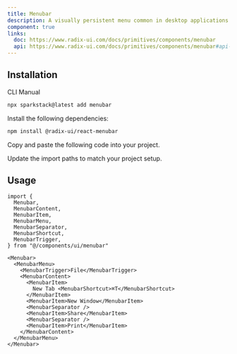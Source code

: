 ```yaml
---
title: Menubar
description: A visually persistent menu common in desktop applications that provides quick access to a consistent set of commands.
component: true
links:
  doc: https://www.radix-ui.com/docs/primitives/components/menubar
  api: https://www.radix-ui.com/docs/primitives/components/menubar#api-reference
---
```


<ComponentPreview name="menubar-demo" description="A menubar component." />

## Installation

<Tabs defaultValue="cli">

<TabsList>
  <TabsTrigger value="cli" className="after:absolute data-[state=active]:shadow-[inset_0_1px_2px_2px_var(--gray-a2),0_1px_5px_1px_var(--gray-1),inset_0_1px_1px_0px_var(--gray-a5)] relative opacity-50 data-[state=active]:opacity-100 shadow-[inset_-3px_0_3px_0px_var(--gray-a d1)] overflow-hidden after:translate-y-1/2 after:mx-auto after:inset-0 after:bg-gray-1 data-[state=active]:after:bg-primary-a1 after:bottom-0 after:top-0 after:size-8 after:rounded-full after:blur-lg after:z-[1] relative h-9 rounded-md bg-transparent px-4 py-1 tracking-widest uppercase text-xs text-muted-foreground shadow-none transition-none data-[state=active]:border-b-gray-1 data-[state=active]:text-foreground data-[state=active]:shadow-none">
    <span className="relative z-[2] bg-gradient-to-b from-gray-a9 via-gray-a8 to-gray-a12 bg-clip-text text-transparent">CLI</span>
  </TabsTrigger>
  <TabsTrigger value="manual" className="after:absolute data-[state=active]:shadow-[inset_0_1px_2px_2px_var(--gray-a2),0_1px_5px_1px_var(--gray-1),inset_0_1px_1px_0px_var(--gray-a5)] relative opacity-50 data-[state=active]:opacity-100 shadow-[inset_-3px_0_3px_0px_var(--gray-a d1)] overflow-hidden after:translate-y-1/2 after:mx-auto after:inset-0 after:bg-gray-1 data-[state=active]:after:bg-primary-a1 after:bottom-0 after:top-0 after:size-8 after:rounded-full after:blur-lg after:z-[1] relative h-9 rounded-md bg-transparent px-4 py-1 tracking-widest uppercase text-xs text-muted-foreground shadow-none transition-none data-[state=active]:border-b-gray-1 data-[state=active]:text-foreground data-[state=active]:shadow-none">
    <span className="relative z-[2] bg-gradient-to-b from-gray-a9 via-gray-a8 to-gray-a12 bg-clip-text text-transparent">Manual</span>
  </TabsTrigger>
</TabsList>
<TabsContent value="cli">

```bash
npx sparkstack@latest add menubar
```

</TabsContent>

<TabsContent value="manual">

<Steps>

<Step>Install the following dependencies:</Step>

```bash
npm install @radix-ui/react-menubar
```

<Step>Copy and paste the following code into your project.</Step>

<ComponentSource name="menubar" />

<Step>Update the import paths to match your project setup.</Step>

</Steps>

</TabsContent>

</Tabs>

## Usage

```tsx
import {
  Menubar,
  MenubarContent,
  MenubarItem,
  MenubarMenu,
  MenubarSeparator,
  MenubarShortcut,
  MenubarTrigger,
} from "@/components/ui/menubar"
```

```tsx
<Menubar>
  <MenubarMenu>
    <MenubarTrigger>File</MenubarTrigger>
    <MenubarContent>
      <MenubarItem>
        New Tab <MenubarShortcut>⌘T</MenubarShortcut>
      </MenubarItem>
      <MenubarItem>New Window</MenubarItem>
      <MenubarSeparator />
      <MenubarItem>Share</MenubarItem>
      <MenubarSeparator />
      <MenubarItem>Print</MenubarItem>
    </MenubarContent>
  </MenubarMenu>
</Menubar>
```
